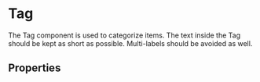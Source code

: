 
<Meta of={TagStories} />

# Tag

The Tag component is used to categorize items. The text inside the Tag should be kept as short as possible. Multi-labels
should be avoided as well.

<Primary />

## Properties

<ArgTypes of={TagStories} />
<StyledSystemLinks component="Tag" supportedProps={['margin']} />

<Stories includePrimary={false} />
